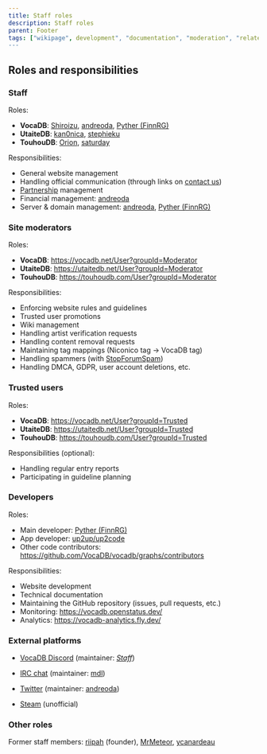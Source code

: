 ---
title: Staff roles
description: Staff roles
parent: Footer
tags: ["wikipage", development", "documentation", "moderation", "related websites", "staff", "user", "vocadb", "touhoudb", "utaitedb", "admin"]
---

## Roles and responsibilities

### Staff

Roles:

- **VocaDB**: [Shiroizu](https://vocadb.net/Profile/Shiroizu), [andreoda](https://vocadb.net/Profile/andreoda), [Pyther (FinnRG)](https://vocadb.net/Profile/Pyther)
- **UtaiteDB**: [kan0nica](https://utaitedb.net/Profile/kan0nica), [stephieku](https://utaitedb.net/Profile/stephieku)
- **TouhouDB**: [Orion](https://touhoudb.com/Profile/Orion), [saturday](https://touhoudb.com/Profile/saturday)

Responsibilities:

- General website management
- Handling official communication (through links on [contact us](/docs/footer/contact))
- [Partnership](/docs/documentation/vocadb-partner-websites) management
- Financial management: [andreoda](https://vocadb.net/Profile/andreoda)
- Server & domain management: [andreoda](https://vocadb.net/Profile/andreoda), [Pyther (FinnRG)](https://vocadb.net/Profile/Pyther)

### Site moderators

Roles:

- **VocaDB**: https://vocadb.net/User?groupId=Moderator
- **UtaiteDB**: https://utaitedb.net/User?groupId=Moderator
- **TouhouDB**: https://touhoudb.com/User?groupId=Moderator

Responsibilities:

- Enforcing website rules and guidelines
- Trusted user promotions
- Wiki management
- Handling artist verification requests
- Handling content removal requests
- Maintaining tag mappings (Niconico tag -> VocaDB tag)
- Handling spammers (with [StopForumSpam](https://www.stopforumspam.com/))
- Handling DMCA, GDPR, user account deletions, etc.

### Trusted users

Roles:

- **VocaDB**: https://vocadb.net/User?groupId=Trusted
- **UtaiteDB**: https://utaitedb.net/User?groupId=Trusted
- **TouhouDB**: https://touhoudb.com/User?groupId=Trusted

Responsibilities (optional):

- Handling regular entry reports
- Participating in guideline planning

### Developers

Roles:

- Main developer: [Pyther (FinnRG)](https://vocadb.net/Profile/Pyther)
- App developer: [up2up/up2code](https://vocadb.net/Profile/up2up)
- Other code contributors: https://github.com/VocaDB/vocadb/graphs/contributors

Responsibilities:

- Website development
- Technical documentation
- Maintaining the GitHub repository (issues, pull requests, etc.)
- Monitoring: https://vocadb.openstatus.dev/
- Analytics: https://vocadb-analytics.fly.dev/

### External platforms

- [VocaDB Discord](https://discord.com/invite/3bwXQNXKCz) (maintainer: [*Staff*](https://vocadb.net/User?disabledUsers=false&filter=&groupId=Admin&knowsLanguage=&onlyVerifiedArtists=false&page=1&pageSize=20&sort=RegisterDate))
- [IRC chat](https://vocadb.net/Home/Chat) (maintainer: [mdl](https://vocadb.net/profile/mdl))
- [Twitter](https://twitter.com/VocaDB) (maintainer: [andreoda](https://vocadb.net/Profile/andreoda))

- [Steam](https://steamcommunity.com/groups/vocadb) (unofficial)

### Other roles

Former staff members: [riipah](https://vocadb.net/Profile/riipah) (founder), [MrMeteor](https://vocadb.net/Profile/MrMeteor), [ycanardeau](https://vocadb.net/Profile/ycanardeau)